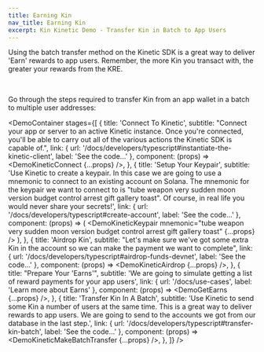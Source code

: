 ```yaml
---
title: Earning Kin
nav_title: Earning Kin
excerpt: Kin Kinetic Demo - Transfer Kin in Batch to App Users
---
```


Using the batch transfer method on the Kinetic SDK is a great way to deliver 'Earn' rewards to app users. Remember, the more Kin you transact with, the greater your rewards from the KRE.

<div className="mt-9 grid gap-6 md:grid-cols-3">
  <NavCard
    title="Use Cases"
    subtitle="Check out some of the ways you can use 'Earns' in your apps"
    svgFile="diagram-project-solid"
    link={{ url: '/docs/use-cases', label: 'Learn more about Earns' }}
  />
  <NavCard
    title="Kin Rewards Engine"
    subtitle="Earn Kin by using it in your App"
    svgFile="money-bill-trend-up-solid"
    link={{ url: '/docs/essentials/kin-rewards-engine', label: 'See more' }}
  />
</div>
<br />

Go through the steps required to transfer Kin from an app wallet in a batch to multiple user addresses:

<DemoContainer
  stages={[
    {
      title: 'Connect To Kinetic',
      subtitle:
        "Connect your app or server to an active Kinetic instance. Once you're connected, you'll be able to carry out all of the various actions the Kinetic SDK is capable of.",
      link: { url: '/docs/developers/typescript#instantiate-the-kinetic-client', label: 'See the code...' },
      component: (props) => <DemoKineticConnect {...props} />,
    },
    {
      title: 'Setup Your Keypair',
      subtitle:
        'Use Kinetic to create a keypair. In this case we are going to use a mnemonic to connect to an existing account on Solana. The mnemonic for the keypair we want to connect to is "tube weapon very sudden moon version budget control arrest gift gallery toast". Of course, in real life you would never share your secrets!',
      link: { url: '/docs/developers/typescript#create-account', label: 'See the code...' },
      component: (props) => (
        <DemoKineticKeypair
          mnemonic="tube weapon very sudden moon version budget control arrest gift gallery toast"
          {...props}
        />
      ),
    },
    {
      title: 'Airdrop Kin',
      subtitle:
        "Let's make sure we've got some extra Kin in the account so we can make the payment we want to complete",
      link: { url: '/docs/developers/typescript#airdrop-funds-devnet', label: 'See the code...' },
      component: (props) => <DemoKineticAirdrop {...props} />,
    },
    {
      title: "Prepare Your 'Earns'",
      subtitle: 'We are going to simulate getting a list of reward payments for your app users',
      link: { url: '/docs/use-cases', label: 'Learn more about Earns' },
      component: (props) => <DemoGetEarns {...props} />,
    },
    {
      title: 'Transfer Kin In A Batch',
      subtitle:
        'Use Kinetic to send some Kin a number of users at the same time. This is a great way to deliver rewards to app users. We are going to send to the accounts we got from our database in the last step.',
      link: { url: '/docs/developers/typescript#transfer-kin-batch', label: 'See the code...' },
      component: (props) => <DemoKineticMakeBatchTransfer {...props} />,
    },
  ]}
/>
